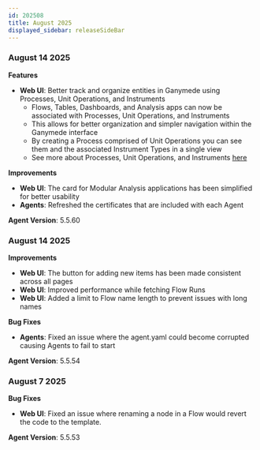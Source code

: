 ```yaml
---
id: 202508
title: August 2025
displayed_sidebar: releaseSideBar
---
```

### August 14 2025

**Features**
- **Web UI**: Better track and organize entities in Ganymede using Processes, Unit Operations, and Instruments
    - Flows, Tables, Dashboards, and Analysis apps can now be associated with Processes, Unit Operations, and Instruments
    - This allows for better organization and simpler navigation within the Ganymede interface
    - By creating a Process comprised of Unit Operations you can see them and the associated Instrument Types in a single view
    - See more about Processes, Unit Operations, and Instruments [here](../app/processes/Processes.mdx)

**Improvements**
- **Web UI**: The card for Modular Analysis applications has been simplified for better usability
- **Agents**: Refreshed the certificates that are included with each Agent

**Agent Version**: 5.5.60

### August 14 2025

**Improvements**
- **Web UI**: The button for adding new items has been made consistent across all pages
- **Web UI**: Improved performance while fetching Flow Runs
- **Web UI**: Added a limit to Flow name length to prevent issues with long names

**Bug Fixes**
- **Agents**: Fixed an issue where the agent.yaml could become corrupted causing Agents to fail to start

**Agent Version**: 5.5.54


### August 7 2025

**Bug Fixes**
- **Web UI**: Fixed an issue where renaming a node in a Flow would revert the code to the template.

**Agent Version**: 5.5.53
